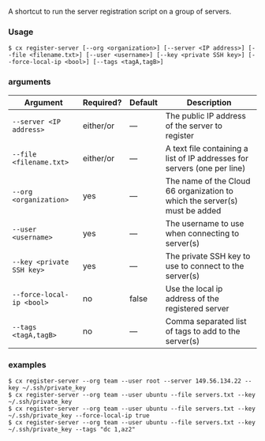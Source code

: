 A shortcut to run the server registration script on a group of servers.

### Usage

```shell
$ cx register-server [--org <organization>] [--server <IP address>] [--file <filename.txt>] [--user <username>] [--key <private SSH key>] [--force-local-ip <bool>] [--tags <tagA,tagB>]
```

### arguments

| Argument | Required? | Default | Description |
|  ---  |  ---  |  ---  |  ---  |
| `--server <IP address>` | either/or | — | The public IP address of the server to register |
| `--file <filename.txt>` | either/or | — | A text file containing a list of IP addresses for servers (one per line) |
| `--org <organization>` | yes | — | The name of the Cloud 66 organization to which the server(s) must be added |
| `--user <username>` | yes | — | The username to use when connecting to server(s) |
| `--key <private SSH key>` | yes | — | The private SSH key to use to connect to the server(s) |
| `--force-local-ip <bool>` | no | false | Use the local ip address of the registered server |
| `--tags <tagA,tagB>` | no | — | Comma separated list of tags to add to the server(s) |

### examples

```shell
$ cx register-server --org team --user root --server 149.56.134.22 --key ~/.ssh/private_key
$ cx register-server --org team --user ubuntu --file servers.txt --key ~/.ssh/private_key
$ cx register-server --org team --user ubuntu --file servers.txt --key ~/.ssh/private_key --force-local-ip true
$ cx register-server --org team --user ubuntu --file servers.txt --key ~/.ssh/private_key --tags "dc 1,az2"
```

